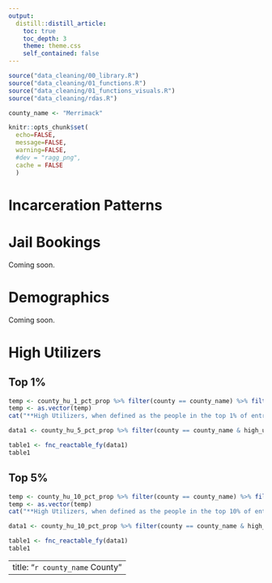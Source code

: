 ```yaml
---
output: 
  distill::distill_article:
    toc: true
    toc_depth: 3
    theme: theme.css
    self_contained: false
---
```


```r
source("data_cleaning/00_library.R")
source("data_cleaning/01_functions.R")
source("data_cleaning/01_functions_visuals.R")
source("data_cleaning/rdas.R")

county_name <- "Merrimack"
```

```r
knitr::opts_chunk$set(
  echo=FALSE, 
  message=FALSE, 
  warning=FALSE,
  #dev = "ragg_png",
  cache = FALSE
  )
```

# Incarceration Patterns

# Jail Bookings

Coming soon.

# Demographics

Coming soon.


# High Utilizers

## Top 1%

```r
temp <- county_hu_1_pct_prop %>% filter(county == county_name) %>% filter(high_utilizer_1_pct == "Yes") %>% select(freq) 
temp <- as.vector(temp)
cat("**High Utilizers, when defined as the people in the top 1% of entrances, accounted for ", round(temp$freq*100, 1), "% of all entrances between FY2019 and FY2021", ".**\n\n", sep = "")
```

```r
data1 <- county_hu_5_pct_prop %>% filter(county == county_name & high_utilizer_5_pct != "Total") %>% ungroup() %>% select(-county) %>% droplevels() 

table1 <- fnc_reactable_fy(data1)
table1
```
## Top 5%

```r
temp <- county_hu_10_pct_prop %>% filter(county == county_name) %>% filter(high_utilizer_10_pct == "Yes") %>% select(freq) 
temp <- as.vector(temp)
cat("**High Utilizers, when defined as the people in the top 10% of entrances, accounted for ", round(temp$freq*100, 1), "% of all entrances between FY2019 and FY2021", ".**\n\n", sep = "")
```

```r
data1 <- county_hu_10_pct_prop %>% filter(county == county_name & high_utilizer_10_pct != "Total") %>% ungroup() %>% select(-county) %>% droplevels() 

table1 <- fnc_reactable_fy(data1)
table1
```

---
title: "`r county_name` County"
---

